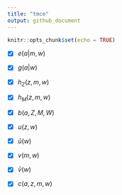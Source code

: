 ```yaml
---
title: "tmce"
output: github_document
---
```


```r
knitr::opts_chunk$set(echo = TRUE)
```

<!-- badges: start -->

<!-- badges: end -->

-   [x] $e(a|m,w)$

-   [x] $g(a|w)$

-   [x] $h_Z(z,m,w)$

-   [x] $h_M(z,m,w)$

-   [x] $b(a,Z,M,W)$

-   [x] $u(z,w)$

-   [x] $\bar u(w)$

-   [x] $v(m,w)$

-   [x] $\bar v(w)$

-   [x] $c(a,z,m,w)$
